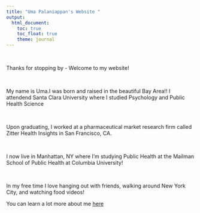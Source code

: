 ```yaml
---
title: "Uma Palaniappan's Website "
output: 
  html_document:
    toc: true
    toc_float: true
    theme: journal
---
```


$~$ 

Thanks for stopping by - Welcome to my website! 

$~$ 

My name is Uma.I was born and raised in the beautiful Bay Area!! I attendend 
Santa Clara University where I studied Psychology and Public Health Science 

$~$ 

Upon graduating, I worked at a pharmaceutical market research firm called Zitter Health Insights in San Francisco, CA.

$~$ 

I now live in Manhattan, NY where I'm studying Public Health at the Mailman School of Public Health at Columbia University! 

$~$ 

In my free time I love hanging out with friends, walking around New York City, and watching food videos!


You can learn a lot more about me [here](aboutme.html)